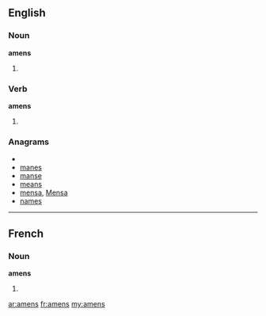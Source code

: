 ==English==

===Noun===
'''amens'''

# {{plural of|[[amen]]}}

===Verb===
'''amens'''

# {{third-person singular of|[[amen]]}}

===Anagrams===
* {{alphagram|aemns}}
* [[manes#English|manes]]
* [[manse#English|manse]]
* [[means#English|means]]
* [[mensa#English|mensa]], [[Mensa#English|Mensa]]
* [[names#English|names]]

----

==French==

===Noun===
'''amens''' {{m}}

# {{plural of|[[amen]]|lang=fr}}

[[ar:amens]]
[[fr:amens]]
[[my:amens]]